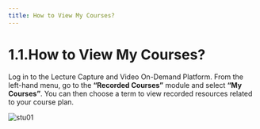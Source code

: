 ```yaml
---
title: How to View My Courses?
---
```


# 1.1.How to View My Courses?

Log in to the Lecture Capture and Video On-Demand Platform. From the left-hand menu, go to the **“Recorded Courses”** module and select **“My Courses”**. You can then choose a term to view recorded resources related to your course plan.

![stu01](/Students_pics/stu01.png)